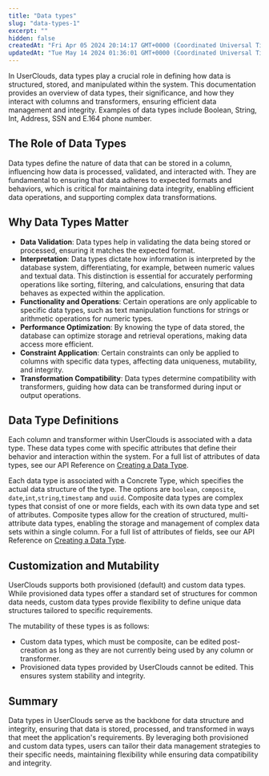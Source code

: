 ```yaml
---
title: "Data types"
slug: "data-types-1"
excerpt: ""
hidden: false
createdAt: "Fri Apr 05 2024 20:14:17 GMT+0000 (Coordinated Universal Time)"
updatedAt: "Tue May 14 2024 01:36:01 GMT+0000 (Coordinated Universal Time)"
---
```

In UserClouds, data types play a crucial role in defining how data is structured, stored, and manipulated within the system. This documentation provides an overview of data types, their significance, and how they interact with columns and transformers, ensuring efficient data management and integrity. Examples of data types include Boolean, String, Int, Address, SSN and E.164 phone number.

## The Role of Data Types

Data types define the nature of data that can be stored in a column, influencing how data is processed, validated, and interacted with. They are fundamental to ensuring that data adheres to expected formats and behaviors, which is critical for maintaining data integrity, enabling efficient data operations, and supporting complex data transformations.

## Why Data Types Matter

- **Data Validation**: Data types help in validating the data being stored or processed, ensuring it matches the expected format.
- **Interpretation**: Data types dictate how information is interpreted by the database system, differentiating, for example, between numeric values and textual data. This distinction is essential for accurately performing operations like sorting, filtering, and calculations, ensuring that data behaves as expected within the application.
- **Functionality and Operations**: Certain operations are only applicable to specific data types, such as text manipulation functions for strings or arithmetic operations for numeric types.
- **Performance Optimization**: By knowing the type of data stored, the database can optimize storage and retrieval operations, making data access more efficient.
- **Constraint Application**: Certain constraints can only be applied to columns with specific data types, affecting data uniqueness, mutability, and integrity.
- **Transformation Compatibility**: Data types determine compatibility with transformers, guiding how data can be transformed during input or output operations.

## Data Type Definitions

Each column and transformer within UserClouds is associated with a data type. These data types come with specific attributes that define their behavior and interaction within the system. For a full list of attributes of data types, see our API Reference on [Creating a Data Type](/docs/reference/post_userstore-config-datatypes). 

Each data type is associated with a Concrete Type, which specifies the actual data structure of the type. The options are `boolean`, `composite`, `date`,`int`,`string`,`timestamp` and `uuid`. Composite data types are complex types that consist of one or more fields, each with its own data type and set of attributes. Composite types allow for the creation of structured, multi-attribute data types, enabling the storage and management of complex data sets within a single column. For a full list of attributes of fields, see our API Reference on [Creating a Data Type](/docs/reference/post_userstore-config-datatypes).

## Customization and Mutability

UserClouds supports both provisioned (default) and custom data types. While provisioned data types offer a standard set of structures for common data needs, custom data types provide flexibility to define unique data structures tailored to specific requirements. 

The mutability of these types is as follows:

- Custom data types, which must be composite, can be edited post-creation as long as they are not currently being used by any column or transformer.
- Provisioned data types provided by UserClouds cannot be edited. This ensures system stability and integrity.

## Summary

Data types in UserClouds serve as the backbone for data structure and integrity, ensuring that data is stored, processed, and transformed in ways that meet the application's requirements. By leveraging both provisioned and custom data types, users can tailor their data management strategies to their specific needs, maintaining flexibility while ensuring data compatibility and integrity.
